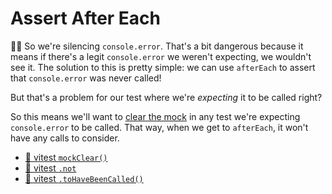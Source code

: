 # Assert After Each

👨‍💼 So we're silencing `console.error`. That's a bit dangerous because it means
if there's a legit `console.error` we weren't expecting, we wouldn't see it.
The solution to this is pretty simple: we can use `afterEach` to assert that
`console.error` was never called!

But that's a problem for our test where we're _expecting_ it to be called right?

So this means we'll want to
[clear the mock](https://vitest.dev/api/mock.html#mockclear) in any test we're
expecting `console.error` to be called. That way, when we get to `afterEach`, it
won't have any calls to consider.

- [📜 vitest `mockClear()`](https://vitest.dev/api/mock.html#mockclear)
- [📜 vitest `.not`](https://vitest.dev/api/expect.html#not)
- [📜 vitest `.toHaveBeenCalled()`](https://vitest.dev/api/expect.html#tohavebeencalled)
